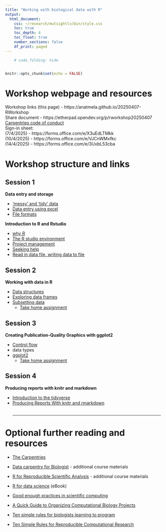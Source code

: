 ```yaml
---
title: "Working with biological data with R"
output:
  html_document:
    css: ~/research/mutsightlv/bin/style.css
    toc: true
    toc_depth: 4
    toc_float: true
    number_sections: false
    df_print: paged
---
```


```r
    # code_folding: hide


knitr::opts_chunk$set(echo = FALSE)
```

# Workshop webpage and resources

Workshop links (this page) -  https://anatmela.github.io/20250407-RWorkshop  
Share document - https://etherpad.opendev.org/p/rworkshop20250407  
[Carpentries code of conduct](https://docs.carpentries.org/policies/coc/)  
Sign-in sheet:  
  (7/4/2025) - https://forms.office.com/e/X3uEdLTMkk  
 (10/4/2025) - https://forms.office.com/e/VJCnWMxfkc  
 (14/4/2025) - https://forms.office.com/e/3UxbL53cba  

# Workshop structure and links

## Session 1

<!-- introduce myself, the course, the links
introduce helpers
introduce code of conduct
introduce post-its system
introduction excercise
Course goals
Assuming no background in R
Live coding - you do along me
-->

**Data entry and storage**

- ['messy' and 'tidy' data](./tidy_data.html)
  <!-- - [Link to tidy data exercise](./exercise/exs1_1.html) -->
- [Data entry using excel](./data_entry.html)
- [File formats](./formats.html)

**Introduction to R and Rstudio**

- [why R](./WhyR.html) <!-- -  (and by extension, why use a programmatic approach for data analysis) -->
- [The R studio environment](https://swcarpentry.github.io/r-novice-gapminder/01-rstudio-intro.html)
- [Project management](https://swcarpentry.github.io/r-novice-gapminder/02-project-intro.html)
- [Seeking help](https://swcarpentry.github.io/r-novice-gapminder/03-seeking-help.html)
- [Read in data file, writing data to file](https://swcarpentry.github.io/r-novice-gapminder/04-data-structures-part1.html)

<!-- ### review - by take home assignment (to be reviewed at start of next session) -->
<!-- - tidy messy data and save as text file -->
<!-- - identify R packages for specific tasks -->
<!-- - install package -->
<!-- - read help file for new function -->



## Session 2

**Working with data in R**

- [Data structures](https://swcarpentry.github.io/r-novice-gapminder/04-data-structures-part1.html)
- [Exploring data frames](https://swcarpentry.github.io/r-novice-gapminder/05-data-structures-part2.html)
- [Subsetting data](https://swcarpentry.github.io/r-novice-gapminder/06-data-subsetting.html)
  - [Take home assignment](./exercise/exs2_home.html)
<!-- ### review - by take home assignment (to be reviewed at start of next session) -->
<!-- - clean up 'messy data' using R -->

## Session 3 

**Creating Publication-Quality Graphics with ggplot2**

- [Control flow](https://swcarpentry.github.io/r-novice-gapminder/instructor/07-control-flow.html) 
- data types <!--(continuous, categorical)-->
- [ggplot2](https://swcarpentry.github.io/r-novice-gapminder/instructor/08-plot-ggplot2.html)
  - [Take home assignment](./exercise/exs3_home.html)
<!-- - modify plots to include additional layers of information. -->

<!-- ### review - by take home assignment (to be reviewed at start of next session) -->
<!-- - generate an additional plot type which was not shown in lesson (an example of suggested output will be given)  -->


## Session 4 

**Producing reports with knitr and markdown**

- [Introduction to the tidyverse](https://swcarpentry.github.io/r-novice-gapminder/instructor/12-dplyr.html)
- [Producing Reports With knitr and rmarkdown](https://swcarpentry.github.io/r-novice-gapminder/instructor/14-knitr-markdown.html)
<!-- - this session will effectively recap all previously acquired skills as learners will go from data, to subsetting, to plot, to presenting in a report. Assignment will be done in class or to be taken home if not completed in time.   -->
<br>
<br>
<hr>

# Optional further reading and resources

* [The Carpentries](https://carpentries.org)

* [Data carpentry for Biologist](https://datacarpentry.org/semester-biology/) - additional course materials

* [R for Reproducible Scientific Analysis](https://swcarpentry.github.io/r-novice-gapminder/) - additional course materials

* [R for data science](https://r4ds.hadley.nz) (eBook)

* [Good enough practices in scientific computing](https://journals.plos.org/ploscompbiol/article?id=10.1371/journal.pcbi.1005510)

* [A Quick Guide to Organizing Computational Biology Projects](http://journals.plos.org/ploscompbiol/article?id=10.1371/journal.pcbi.1000424)

* [Ten simple rules for biologists learning to program](http://journals.plos.org/ploscompbiol/article?id=10.1371/journal.pcbi.1005871)

* [Ten Simple Rules for Reproducible Computational Research](https://journals.plos.org/ploscompbiol/article?id=10.1371/journal.pcbi.1003285)

